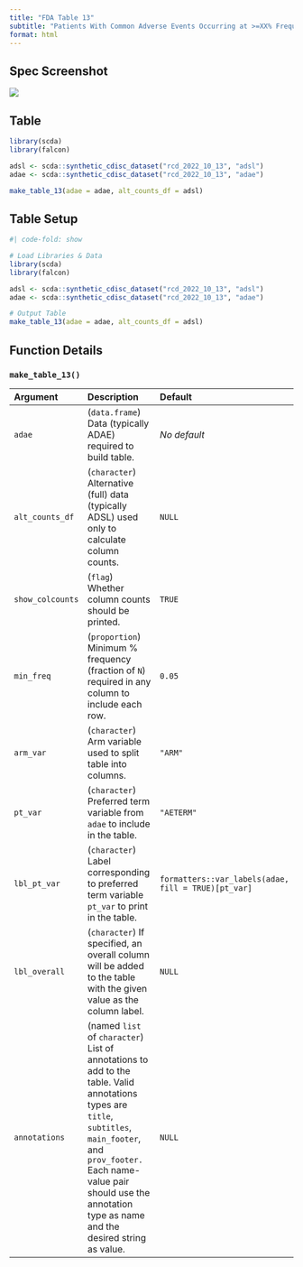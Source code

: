 ```yaml
---
title: "FDA Table 13"
subtitle: "Patients With Common Adverse Events Occurring at >=XX% Frequency, Safety Population, Pooled Analyses"
format: html
--- 
```


::: panel-tabset
## Spec Screenshot

![](images/table_13.png){fig-align="center"}

## Table

```r
library(scda)
library(falcon)

adsl <- scda::synthetic_cdisc_dataset("rcd_2022_10_13", "adsl")
adae <- scda::synthetic_cdisc_dataset("rcd_2022_10_13", "adae")

make_table_13(adae = adae, alt_counts_df = adsl)
```

## Table Setup

```r
#| code-fold: show

# Load Libraries & Data
library(scda)
library(falcon)

adsl <- scda::synthetic_cdisc_dataset("rcd_2022_10_13", "adsl")
adae <- scda::synthetic_cdisc_dataset("rcd_2022_10_13", "adae")

# Output Table
make_table_13(adae = adae, alt_counts_df = adsl)
```

## Function Details

### `make_table_13()`

| Argument         | Description                                                                                  | Default      |
|:-----------------|:---------------------------------------------------------------------------------------------|:-------------|
| `adae`           | (`data.frame`) Data (typically ADAE) required to build table.                                | _No default_ |
| `alt_counts_df`  | (`character`) Alternative (full) data (typically ADSL) used only to calculate column counts. | `NULL`       |
| `show_colcounts` | (`flag`) Whether column counts should be printed.                                            | `TRUE`       |
| `min_freq`       | (`proportion`) Minimum % frequency (fraction of `N`) required in any column to include each row. | `0.05`       |
| `arm_var`        | (`character`) Arm variable used to split table into columns.                                 | `"ARM"`      |
| `pt_var`         | (`character`) Preferred term variable from `adae` to include in the table.                   | `"AETERM"`   |
| `lbl_pt_var`     | (`character`) Label corresponding to preferred term variable `pt_var` to print in the table. | `formatters::var_labels(adae, fill = TRUE)[pt_var]` |
| `lbl_overall`    | (`character`) If specified, an overall column will be added to the table with the given value as the column label. | `NULL` |
| `annotations`    | (named `list` of `character`) List of annotations to add to the table. Valid annotations types are `title`, `subtitles`, `main_footer`, and `prov_footer.` Each name-value pair should use the annotation type as name and the desired string as value. | `NULL` |

:::
